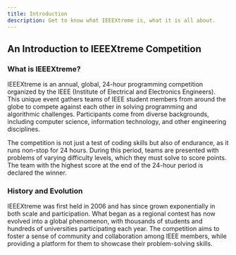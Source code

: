 ```yaml
---
title: Introduction
description: Get to know what IEEEXtreme is, what it is all about.
---
```



## An Introduction to IEEEXtreme Competition

### What is IEEEXtreme?

IEEEXtreme is an annual, global, 24-hour programming competition organized by the IEEE (Institute of Electrical and Electronics Engineers). This unique event gathers teams of IEEE student members from around the globe to compete against each other in solving programming and algorithmic challenges. Participants come from diverse backgrounds, including computer science, information technology, and other engineering disciplines.

The competition is not just a test of coding skills but also of endurance, as it runs non-stop for 24 hours. During this period, teams are presented with problems of varying difficulty levels, which they must solve to score points. The team with the highest score at the end of the 24-hour period is declared the winner.

### History and Evolution
IEEEXtreme was first held in 2006 and has since grown exponentially in both scale and participation. What began as a regional contest has now evolved into a global phenomenon, with thousands of students and hundreds of universities participating each year. The competition aims to foster a sense of community and collaboration among IEEE members, while providing a platform for them to showcase their problem-solving skills.

